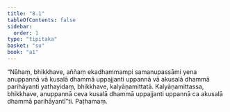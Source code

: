```yaml
---
title: "8.1"
tableOfContents: false
sidebar:
  order: 1
type: "tipitaka"
basket: "su"
book: "a1"
---
```



<DynamicBreadcrumb />

<Division number="71" book="a1">

<Paragraph number="150" book="a1">
“Nāhaṃ, bhikkhave, aññaṃ ekadhammampi samanupassāmi yena anuppannā vā kusalā dhammā uppajjanti uppannā vā akusalā dhammā parihāyanti yathayidaṃ, bhikkhave, kalyāṇamittatā. Kalyāṇamittassa, bhikkhave, anuppannā ceva kusalā dhammā uppajjanti uppannā ca akusalā dhammā parihāyantī”ti.

</Paragraph>
</Division>

<Paragraph number="151" type="center" book="a1">
Paṭhamaṃ.
</Paragraph>